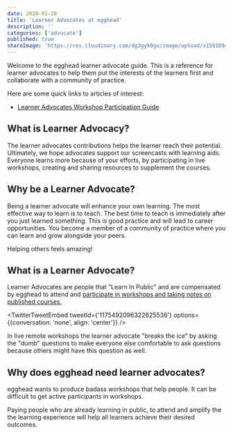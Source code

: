 ```yaml
---
date: 2020-01-28
title: 'Learner Advocates at egghead'
description: ''
categories: ['advocate']
published: true
shareImage: 'https://res.cloudinary.com/dg3gyk0gu/image/upload/v1591094857/og-image-assets/highfive.png'
---
```


Welcome to the egghead learner advocate guide. This is a reference for learner advocates to help them put the interests of the learners first and collaborate with a community of practice.

Here are some quick links to articles of interest:

- [Learner Advocates Workshop Participation Guide](/advocate/workshops)

## What is Learner Advocacy?

The learner advocates contributions helps the learner reach their potential. Ultimately, we hope advocates support our screencasts with learning aids. Everyone learns more because of your efforts, by participating in live workshops, creating and sharing resources to supplement the courses.

## Why be a Learner Advocate?

Being a learner advocate will enhance your own learning. The most effective way to learn is to teach. The best time to teach is immediately after you just learned something. This is good practice and will lead to career opportunities. You become a member of a community of practice where you can learn and grow alongside your peers.

Helping others feels amazing!

## What is a Learner Advocate?

Learner Advocates are people that "Learn In Public" and are compensated by egghead to attend and [participate in workshops and taking notes on published courses.](/advocate/workshops)

<TwitterTweetEmbed
  tweetId={'1175492096322625536'}
  options={{conversation: 'none', align: 'center'}}
/>

In live remote workshops the learner advocate "breaks the ice" by asking the "dumb" questions to make everyone else comfortable to ask questions because others might have this question as well.

## Why does egghead need learner advocates?

egghead wants to produce badass workshops that help people. It can be difficult to get active participants in workshops.

Paying people who are already learning in public, to attend and amplify the the learning experience will help all learners achieve their desired outcomes.
